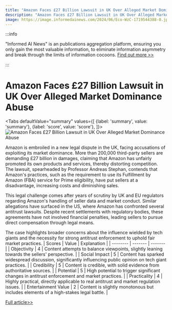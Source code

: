 ```yaml
---
title: "Amazon Faces £27 Billion Lawsuit in UK Over Alleged Market Dominance Abuse"
description: "Amazon Faces £27 Billion Lawsuit in UK Over Alleged Market Dominance Abuse"
image: https://image.informedainews.com/2024/06/Eco-WzC-1719544388-0.jpg
---
```



:::info

"Informed AI News" is an publications aggregation platform, ensuring you only gain the most valuable information, to eliminate information asymmetry and break through the limits of information cocoons.  [Find out more >>](/)

:::

# Amazon Faces £27 Billion Lawsuit in UK Over Alleged Market Dominance Abuse


<Tabs
	defaultValue="summary"
	values={[
	{label: 'summary', value: 'summary'},
	{label: 'score', value: 'score'},
]}>
<TabItem value="summary">
<img
  src="https://image.informedainews.com/2024/06/Eco-WzC-1719544388-0.jpg"
  alt="Amazon Faces £27 Billion Lawsuit in UK Over Alleged Market Dominance Abuse"
/>



Amazon is embroiled in a new legal dispute in the UK, facing accusations of exploiting its market dominance. More than 200,000 third-party sellers are demanding £27 billion in damages, claiming that Amazon has unfairly promoted its own products and services, thereby distorting competition. The lawsuit, spearheaded by Professor Andreas Stephan, contends that Amazon's practices, such as the requirement to use its Fulfillment by Amazon (FBA) service for Prime eligibility, have put sellers at a disadvantage, increasing costs and diminishing sales.

This legal challenge comes after years of scrutiny by UK and EU regulators regarding Amazon's handling of seller data and market conduct. Similar allegations have surfaced in the US, where Amazon has confronted several antitrust lawsuits. Despite recent settlements with regulatory bodies, these agreements have not involved financial penalties, leading sellers to pursue direct compensation through legal means.

The case highlights broader concerns about the influence wielded by tech giants and the necessity for strong antitrust enforcement to uphold fair market practices.
</TabItem>
<TabItem value="score">
	| Scores     | Value   | Explanation |
	| -------- | ------- | ------- |
	| Objectivity  | 4    | Content attempts to balance viewpoints, slightly leaning towards the sellers' perspective.    |
	| Social Impact | 5     | Content has sparked widespread discussion, significantly influencing public opinion on tech giant practices.    |
	| Credibility    | 5    | Content is credible, with solid evidence from authoritative sources.    |
	| Potential    | 5    | High potential to trigger significant changes in antitrust enforcement and market practices.    |
	| Practicality    | 4    | Highly practical, directly applicable to real antitrust and market regulation issues.    |
	| Entertainment Value    | 2    | Content is slightly monotonous but includes elements of a high-stakes legal battle.    |
</TabItem>
</Tabs>

[Full article>>](https://www.cnbeta.com.tw/articles/tech/1436331.htm)

